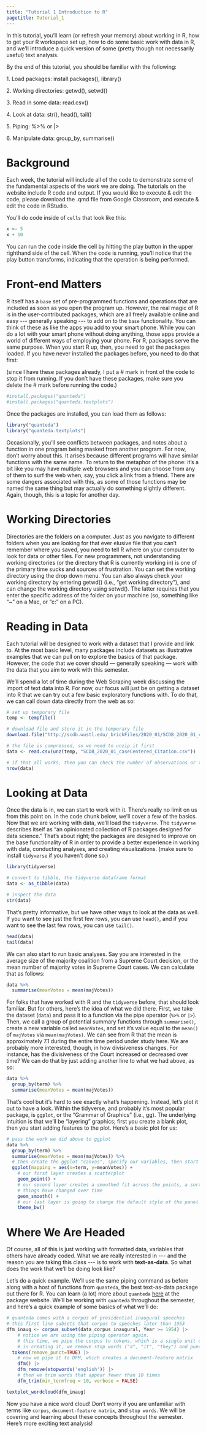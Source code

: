 ```yaml
---
title: "Tutorial 1 Introduction to R"
pagetitle: Tutorial_1
---
```


In this tutorial, you'll learn (or refresh your memory) about working in R, how to get your R workspace set up, how to do some basic work with data in R, and we'll introduce a quick version of some (pretty though not necessarily useful) text analysis.

By the end of this tutorial, you should be familiar with the following:

1\. Load packages: install.packages(), library()

2\. Working directories: getwd(), setwd()

3\. Read in some data: read.csv()

4\. Look at data: str(), head(), tail()

5\. Piping: %\>% or \|\>

6\. Manipulate data: group_by, summarise()

# Background

Each week, the tutorial will include all of the code to demonstrate some of the fundamental aspects of the work we are doing. The tutorials on the website include R code and output. If you would like to execute & edit the code, please download the .qmd file from Google Classroom, and execute & edit the code in RStudio.

You'll do code inside of `cells` that look like this:

```r
x <- 5
x + 10
```

You can run the code inside the cell by hitting the play button in the upper righthand side of the cell. When the code is running, you'll notice that the play button transforms, indicating that the operation is being performed.

# Front-end Matters

R itself has a `base` set of pre-programmed functions and operations that are included as soon as you open the program up. However, the real magic of R is in the user-contributed packages, which are all freely available online and easy \-\-- generally speaking \-\-- to add on to the `base` functionality. You can think of these as like the apps you add to your smart phone. While you can do a lot with your smart phone without doing anything, those apps provide a world of different ways of employing your phone. For R, packages serve the same purpose. When you start R up, then, you need to get the packages loaded. If you have never installed the packages before, you need to do that first:

(since I have these packages already, I put a \# mark in front of the code to stop it from running. If you don't have these packages, make sure you delete the \# mark before running the code.)

```r
#install.packages("quanteda")
#install.packages("quanteda.textplots")
```

Once the packages are installed, you can load them as follows:

```r
library("quanteda")
library("quanteda.textplots")
```

Occasionally, you'll see conflicts between packages, and notes about a function in one program being masked from another program. For now, don't worry about this. It arises because different programs will have similar functions with the same name. To return to the metaphor of the phone: it's a bit like you may have multiple web browsers and you can choose from any of them to surf the web when, say, you click a link from a friend. There are some dangers associated with this, as some of those functions may be named the same thing but may actually do something slightly different. Again, though, this is a topic for another day.

# Working Directories

Directories are the folders on a computer. Just as you navigate to different folders when you are looking for that ever elusive file that you can't remember where you saved, you need to tell R where on your computer to look for data or other files. For new programmers, not understanding working directories (or the directory that R is currently working in) is one of the primary time sucks and sources of frustration. You can set the working directory using the drop down menu. You can also always check your working directory by entering getwd() (i.e., "get working directory"), and can change the working directory using setwd(). The latter requires that you enter the specific address of the folder on your machine (so, something like "\~\user\mrpang\downloads" on a Mac, or "c:\users\mrpang\downloads" on a PC).

# Reading in Data

Each tutorial will be designed to work with a dataset that I provide and link to. At the most basic level, many packages include datasets as illustrative examples that we can pull on to explore the basics of that package. However, the code that we cover should --- generally speaking --- work with the data that you aim to work with this semester.

We'll spend a lot of time during the Web Scraping week discussing the import of text data into R. For now, our focus will just be on getting a dataset into R that we can try out a few basic exploratory functions with. To do that, we can call down data directly from the web as so:

```r
# set up temporary file
temp <- tempfile()

# download file and store it in the temporary file
download.file("http://scdb.wustl.edu/_brickFiles/2020_01/SCDB_2020_01_caseCentered_Citation.csv.zip", temp)

# the file is compressed, so we need to unzip it first
data <- read.csv(unz(temp, "SCDB_2020_01_caseCentered_Citation.csv"))

# if that all works, then you can check the number of observations or the number of rows by
nrow(data)
```

# Looking at Data

Once the data is in, we can start to work with it. There's really no limit on us from this point on. In the code chunk below, we'll cover a few of the basics. Now that we are working with data, we'll load the `tidyverse`. The `tidyverse` describes itself as "an opinionated collection of R packages designed for data science." That's about right; the packages are designed to improve on the base functionality of R in order to provide a better experience in working with data, conducting analyses, and creating visualizations. (make sure to install `tidyverse` if you haven't done so.)

```r
library(tidyverse)

# convert to tibble, the tidyverse dataframe format
data <- as_tibble(data)

# inspect the data
str(data)
```

That's pretty informative, but we have other ways to look at the data as well. If you want to see just the first few rows, you can use `head()`, and if you want to see the last few rows, you can use `tail()`.

```r
head(data)
tail(data)
```

We can also start to run basic analyses. Say you are interested in the average size of the majority coalition from a Supreme Court decision, or the mean number of majority votes in Supreme Court cases. We can calculate that as follows:

```r
data %>% 
  summarise(meanVotes = mean(majVotes))
```

For folks that have worked with R and the `tidyverse` before, that should look familiar. But for others, here's the idea of what we did there. First, we take the dataset (`data`) and pass it to a function via the pipe operator (`%>%` or `|>`). Then, we call a group of potential summary functions through `summarise()`, create a new variable called `meanVotes`, and set it's value equal to the `mean()` of `majVotes` via `mean(majVotes)`. We can see from R that the mean is approximately 7.1 during the entire time period under study here. We are probably more interested, though, in how divisiveness changes. For instance, has the divisiveness of the Court increased or decreased over time? We can do that by just adding another line to what we had above, as so:

```r
data %>% 
  group_by(term) %>% 
  summarise(meanVotes = mean(majVotes))
```

That's cool but it's hard to see exactly what's happening. Instead, let's plot it out to have a look. Within the tidyverse, and probably it's most popular package, is `ggplot`, or the "Grammar of Graphics" (i.e., gg). The underlying intuition is that we'll be "layering" graphics; first you create a blank plot, then you start adding features to the plot. Here's a basic plot for us:

```r
# pass the work we did above to ggplot
data %>% 
  group_by(term) %>% 
  summarise(meanVotes = mean(majVotes)) %>%
  # then create the ggplot "canvas", specify our variables, then start "adding" (+) layers
  ggplot(mapping = aes(x=term, y=meanVotes)) +
    # our first layer creates a scatterplot
    geom_point() + 
    # our second layer creates a smoothed fit across the points, a sort of moving average to give us a sense of how 
    # things have changed over time
    geom_smooth() +
    # our last layer is going to change the default style of the panel to a black and white theme
    theme_bw()
```

# Where We Are Headed

Of course, all of this is just working with formatted data, variables that others have already coded. What we are really interested in \-\-- and the reason you are taking this class \-\-- is to work with **text-as-data**. So what does the work that we'll be doing look like?

Let's do a quick example. We'll use the same piping command as before along with a host of functions from `quanteda`, the best text-as-data package out there for R. You can learn (a lot) more about `quanteda` [here](https://quanteda.io/) at the package website. We'll be working with `quanteda` throughout the semester, and here's a quick example of some basics of what we'll do:

```r
# quanteda comes with a corpus of presidential inaugural speeches
# this first line subsets that corpus to speeches later than 1953
dfm_inaug <- corpus_subset(data_corpus_inaugural, Year >= 1954) |>
    # notice we are using the piping operator again.
    # this time, we pipe the corpus to tokens, which is a single unit of text
    # in creating it, we remove stop words ("a", "it", "they") and punctuation
  tokens(remove_punct=TRUE) |>
    # now we pipe it to DFM, which creates a document-feature matrix
    dfm() |>
    dfm_remove(stopwords('english')) |>
    # then we trim words that appear fewer than 10 times
    dfm_trim(min_termfreq = 10, verbose = FALSE)

textplot_wordcloud(dfm_inaug)
```
Now you have a nice word cloud! Don't worry if you are unfamiliar with terms like `corpus`, `document-feature matrix`, and `stop words`. We will be covering and learning about these concepts throughout the semester. Here's more exciting text analysis! 
